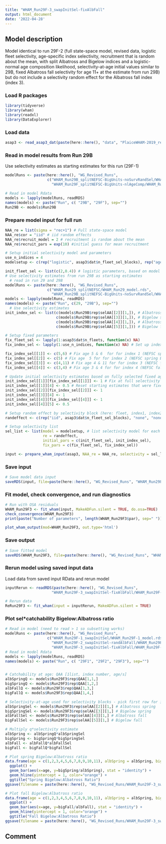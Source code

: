 ```yaml
---
title: "WHAM_Run29F-3_swapInitSel-fixAlbFall"
output: html_document
date: '2022-04-28'
---
```


## Model description
Model identical to run 29F-2 (full state-space model, revised data, logistic fleet selectivity, age-specific index selectivity, recruitment that is random about the mean, with split Albatross and Bigelow indices and a logistic-normal age composition likelihood, selectivity-at-age initial values similar to 29B, fixed Albatross fall selectivity for age 11+ at the estimate from run 29B) but do not include a selectivity random effect for the Albatross fall index (index 3). 

### Load R packages
```r
library(tidyverse)
library(wham)
library(readxl)
library(DataExplorer)
```

### Load data
```r
asap3 <- read_asap3_dat(paste(here::here(), "data", "PlaiceWHAM-2019_revised_NEFSC-LW-WAA_splitNEFSC-BigUnit.DAT", sep="/"))
```

### Read in model results from Run 29B
Use selectivity estimates as starting estimates for this run (29F-1)
```r
modelRuns <- paste(here::here(), "WG_Revised_Runs",
                   c("WHAM_Run29B_splitNEFSC-BigUnits-noSurvRandSel/WHAM_Run29B_model.rds",
                     "WHAM_Run29F_splitNEFSC-BigUnits-nlAgeComp/WHAM_Run29F_model.rds"), sep="/")

# Read in model Rdata
models <- lapply(modelRuns, readRDS)
names(models) <- paste("Run", c( "29B", "29F"), sep="")
Run29B <- models$Run29B
```

### Prepare model input for full run
```r
NAA_re = list(sigma = "rec+1") # Full state-space model
NAA_re$cor = "iid" # iid random effects
NAA_re$recruit_model = 2 # recruitment is random about the mean
NAA_re$recruit_pars = exp(10) #initial guess for mean recruitment

# Setup initial selectivity model and parameters
use_n_indices = 4
modelsetup <- c(rep("logistic", asap3$dat$n_fleet_sel_blocks), rep("age-specific", use_n_indices))

init_fleet_sel <- list(c(2,0.4)) # logistic parameters, based on model type
# Use selectivity estimates from run 29B as starting estimates
  # read in run 29 and 29B
modelRuns <- paste(here::here(), "WG_Revised_Runs",
                   c("WHAM_Run29_splitNEFSC/WHAM_Run29_model.rds",
                     "WHAM_Run29B_splitNEFSC-BigUnits-noSurvRandSel/WHAM_Run29B_model.rds"), sep="/")
models <- lapply(modelRuns, readRDS)
names(models) <- paste("Run", c(29, "29B"), sep="")
  # Use selectivity estimates
init_index_sel <- list(c(models$Run29B$rep$selAA[[2]][1,]), # Albatross spring
                       c(models$Run29B$rep$selAA[[3]][1,]), # Bigelow spring
                       c(models$Run29B$rep$selAA[[4]][1,]), # Albatross fall
                       c(models$Run29B$rep$selAA[[5]][1,])) # Bigelow fall

# Setup fixed parameters
fix_fleet_sel <- lapply(1:asap3$dat$n_fleets, function(x) NA) 
fix_index_sel <- lapply(1:use_n_indices, function(x) NA) # Set up index object

fix_index_sel[[1]] <- c(5,6) # Fix age 5 & 6  for for index 1 (NEFSC spring Albatross)
fix_index_sel[[2]] <- c(5) # Fix age  5 for for index 2 (NEFSC spring Bigelow)
fix_index_sel[[3]] <- c(4,11) # Fix age 4 & 11 for for index 3 (NEFSC fall Albatross)
fix_index_sel[[4]] <- c(3,4) # Fix age 3 & 4 for for index 4 (NEFSC fall Bigelow)

# Update initial selectivity estimates based on fully selected fixed ages
init_index_sel[[1]][fix_index_sel[[1]]] <- 1 # Fix at full selectivity
init_index_sel[[1]][4] <- 0.5 # Reset starting estimates that were fixed at 1 in run 29B but not estimated at full selectivity in initial freely estimated run here
init_index_sel[[2]][fix_index_sel[[2]]] <- 1
init_index_sel[[3]][4] <- 1
init_index_sel[[4]][fix_index_sel[[4]]] <- 1
init_index_sel[[4]][5] <- 0.5

# Setup random effect by selectivity block (here: fleet, index1, index2, index3, index4)
randeffect <- c(rep("iid", asap3$dat$n_fleet_sel_blocks), "none", "none", "none", "none") # Don't include a selectivity random effect for index 3 (Albatross fall)

# Setup selectivity list
sel_list <- list(model = modelsetup, # list selectivity model for each fleet and index
                 re = randeffect,
                 initial_pars = c(init_fleet_sel, init_index_sel),
                 fix_pars = c(fix_fleet_sel, fix_index_sel))

input <- prepare_wham_input(asap3, NAA_re = NAA_re, selectivity = sel_list, model_name = "WHAM_Run29F3", age_comp = "logistic-normal-miss0") # logistic normal age comp, 0s treated as missing
```

### Save input
```r
# Save model data input
saveRDS(input, file=paste(here::here(), "WG_Revised_Runs", "WHAM_Run29F-3_swapInitSel-fixAlbFall", "WHAM_Run29F-3_input.rds", sep="/"))
```

### Fit model, check convergence, and run diagnostics
```r
# Run with OSA residuals
WHAM_Run29F3 <- fit_wham(input, MakeADFun.silent = TRUE, do.osa=TRUE) 
check_convergence(WHAM_Run29F3)
print(paste("Number of parameters", length(WHAM_Run29F3$par), sep=" "))

plot_wham_output(mod=WHAM_Run29F3, out.type='html')
```

### Save output
```r
# Save fitted model
saveRDS(WHAM_Run29F3, file=paste(here::here(), "WG_Revised_Runs", "WHAM_Run29F-3_swapInitSel-fixAlbFall", "WHAM_Run29F-3_model.rds", sep="/"))
```

### Rerun model using saved input data
Load data from saved input RData and rerun model
```r
inputRerun <- readRDS(paste(here::here(), "WG_Revised_Runs",
                     "WHAM_Run29F-3_swapInitSel-fixAlbFall/WHAM_Run29F-3_input.rds", sep="/"))

# Rerun data
ReRun29F3 <- fit_wham(input = inputRerun, MakeADFun.silent = TRUE)
```

### Plot sel*catchability Bigelow:Albatross ratio
```r
# Read in model (need to read > 1 so subsetting works)
modelRuns <- paste(here::here(), "WG_Revised_Runs",
                   c("WHAM_Run29F-1_swapInitSel/WHAM_Run29F-1_model.rds",
                     "WHAM_Run29F-2_swapInitSel-randAlbFall/WHAM_Run29F-2_model.rds",
                     "WHAM_Run29F-3_swapInitSel-fixAlbFall/WHAM_Run29F-3_model.rds"), sep="/")
# Read in model Rdata
models <- lapply(modelRuns, readRDS)
names(models) <- paste("Run", c( "29F1", "29F2", "29F3"), sep="")


# Catchability at age: QAA [1list, index number, age/s]
albSpringQ <- models$Run29F3$rep$QAA[1,1,]
bigSpringQ <- models$Run29F3$rep$QAA[1,2,]
albFallQ <- models$Run29F3$rep$QAA[1,3,]
bigFallQ <- models$Run29F3$rep$QAA[1,4,]

# Selectivity-at-age used for selectivity blocks - pick first row for indices since no random effect implemented (constant value over time series)
albSpringSel <- models$Run29F3$rep$selAA[[2]][1,] # Albatross spring
bigSpringSel <- models$Run29F3$rep$selAA[[3]][1,] # Bigelow spring
albFallSel <- models$Run29F3$rep$selAA[[4]][1,] # Albatross fall
bigFallSel <- models$Run29F3$rep$selAA[[5]][1,] # Bigelow fall

# Multiply q*selectivity estimate
albSpring <- albSpringQ*albSpringSel
bigSpring <- bigSpringQ*bigSpringSel
albFall <- albFallQ*albFallSel
bigFall <- bigFallQ*bigFallSel

# Plot spring Bigelow:Albatross ratio
data.frame(age = c(1,2,3,4,5,6,7,8,9,10,11), albSpring = albSpring, bigSpring = bigSpring, albFall = albFall, bigFall = bigFall) %>%
  ggplot() +
  geom_bar(aes(x=age, y=bigSpring/albSpring), stat = "identity") + 
  geom_hline(yintercept = 1, color="orange") + 
  ggtitle("Spring Bigelow:Albatross Ratio")
ggsave(filename = paste(here::here(), "WG_Revised_Runs/WHAM_Run29F-3_swapInitSel-fixAlbFall/plots_png/sel-q-Spring_barplot.png", sep="/"))

# Plot fall Bigelow:Albatross ratio
data.frame(age = c(1,2,3,4,5,6,7,8,9,10,11), albSpring = albSpring, bigSpring = bigSpring, albFall = albFall, bigFall = bigFall) %>%
  ggplot() +
  geom_bar(aes(x=age, y=bigFall/albFall), stat = "identity") + 
  geom_hline(yintercept = 1, color="orange") +
  ggtitle("Fall Bigelow:Albatross Ratio")
ggsave(filename = paste(here::here(), "WG_Revised_Runs/WHAM_Run29F-3_swapInitSel-fixAlbFall/plots_png/sel-q-Fall_barplot.png", sep="/"))
```

## Comment


